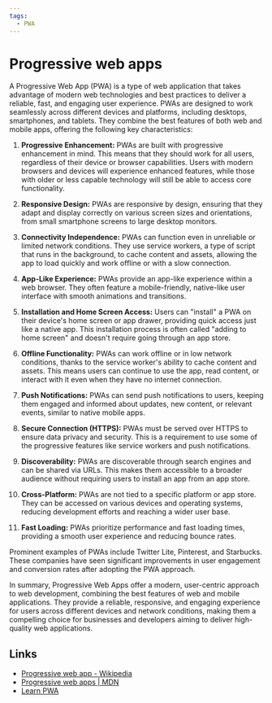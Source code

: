 ```yaml
---
tags:
  - PWA
---
```


# Progressive web apps

A Progressive Web App (PWA) is a type of web application that takes advantage of modern web technologies and best practices to deliver a reliable, fast, and engaging user experience. PWAs are designed to work seamlessly across different devices and platforms, including desktops, smartphones, and tablets. They combine the best features of both web and mobile apps, offering the following key characteristics:

1. **Progressive Enhancement:** PWAs are built with progressive enhancement in mind. This means that they should work for all users, regardless of their device or browser capabilities. Users with modern browsers and devices will experience enhanced features, while those with older or less capable technology will still be able to access core functionality.

2. **Responsive Design:** PWAs are responsive by design, ensuring that they adapt and display correctly on various screen sizes and orientations, from small smartphone screens to large desktop monitors.

3. **Connectivity Independence:** PWAs can function even in unreliable or limited network conditions. They use service workers, a type of script that runs in the background, to cache content and assets, allowing the app to load quickly and work offline or with a slow connection.

4. **App-Like Experience:** PWAs provide an app-like experience within a web browser. They often feature a mobile-friendly, native-like user interface with smooth animations and transitions.

5. **Installation and Home Screen Access:** Users can "install" a PWA on their device's home screen or app drawer, providing quick access just like a native app. This installation process is often called "adding to home screen" and doesn't require going through an app store.

6. **Offline Functionality:** PWAs can work offline or in low network conditions, thanks to the service worker's ability to cache content and assets. This means users can continue to use the app, read content, or interact with it even when they have no internet connection.

7. **Push Notifications:** PWAs can send push notifications to users, keeping them engaged and informed about updates, new content, or relevant events, similar to native mobile apps.

8. **Secure Connection (HTTPS):** PWAs must be served over HTTPS to ensure data privacy and security. This is a requirement to use some of the progressive features like service workers and push notifications.

9. **Discoverability:** PWAs are discoverable through search engines and can be shared via URLs. This makes them accessible to a broader audience without requiring users to install an app from an app store.

10. **Cross-Platform:** PWAs are not tied to a specific platform or app store. They can be accessed on various devices and operating systems, reducing development efforts and reaching a wider user base.

11. **Fast Loading:** PWAs prioritize performance and fast loading times, providing a smooth user experience and reducing bounce rates.

Prominent examples of PWAs include Twitter Lite, Pinterest, and Starbucks. These companies have seen significant improvements in user engagement and conversion rates after adopting the PWA approach.

In summary, Progressive Web Apps offer a modern, user-centric approach to web development, combining the best features of web and mobile applications. They provide a reliable, responsive, and engaging experience for users across different devices and network conditions, making them a compelling choice for businesses and developers aiming to deliver high-quality web applications.

## Links

- [Progressive web app - Wikipedia](https://en.wikipedia.org/wiki/Progressive_web_app)
- [Progressive web apps | MDN](https://developer.mozilla.org/en-US/docs/Web/Progressive_web_apps)
- [Learn PWA](https://web.dev/learn/pwa/)
